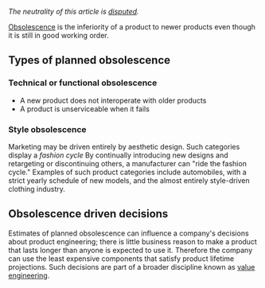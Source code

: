 ''The neutrality of this article is [[Wikipedia:NPOV dispute|disputed]].''

[[Obsolescence]] is the inferiority of a product to newer products even though it is still in good working order.


==Types of planned obsolescence==

===Technical or functional obsolescence===
*A new product does not interoperate with older products
*A product is unserviceable when it fails

===Style obsolescence===
Marketing may be driven entirely by aesthetic design. Such categories display a ''fashion cycle''  By continually introducing new designs and retargeting or discontinuing others, a manufacturer can "ride the fashion cycle." Examples of such product categories include automobiles, with a strict yearly schedule of new models, and the almost entirely style-driven clothing industry.

==Obsolescence driven decisions==
Estimates of planned obsolescence can influence a company's decisions about product engineering; there is little business reason to make a product that lasts longer than anyone is expected to use it. Therefore the company can use the least expensive components that satisfy product lifetime projections. Such decisions are part of a broader discipline known as [[value engineering]].